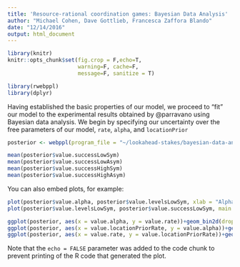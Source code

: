 ```yaml
---
title: 'Resource-rational coordination games: Bayesian Data Analysis'
author: "Michael Cohen, Dave Gottlieb, Francesca Zaffora Blando"
date: "12/14/2016"
output: html_document
---
```


```r
library(knitr)
knitr::opts_chunk$set(fig.crop = F,echo=T, 
                      warning=F, cache=F, 
                      message=F, sanitize = T)

library(rwebppl)
library(dplyr)
```

Having established the basic properties of our model, we proceed to "fit" our model to the experimental results obtained by @parravano using Bayesian data analysis. 
We begin by specifying our uncertainty over the free parameters of our model, `rate`, `alpha`, and `locationPrior` 

```r
posterior <- webppl(program_file = "~/lookahead-stakes/bayesian-data-analysis.wppl", packages = c("webppl-dp", "webppl-bda"))

mean(posterior$value.successLowSym)
mean(posterior$value.successLowAsym)
mean(posterior$value.successHighSym)
mean(posterior$value.successHighAsym)
```

You can also embed plots, for example:

```r
plot(posterior$value.alpha, posterior$value.levelsLowSym, xlab = "Alpha parameter", ylab = "Average recursion depth")
plot(posterior$value.levelsLowSym, posterior$value.successLowSym, main = "Success versus recursion depth", xlab = "Average recursion depth", ylab = "Success rate")

ggplot(posterior, aes(x = value.alpha, y = value.rate))+geom_bin2d(drop=FALSE)
ggplot(posterior, aes(x = value.locationPriorRate, y = value.alpha))+geom_bin2d(drop=FALSE)
ggplot(posterior, aes(x = value.rate, y = value.locationPriorRate))+geom_bin2d(drop=FALSE)
```

Note that the `echo = FALSE` parameter was added to the code chunk to prevent printing of the R code that generated the plot.
